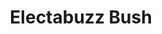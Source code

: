 ---
title: "Electabuzz Bush"
meta_title: "Electabuzz Bush craft"
description: "Craft de Electabuzz Bush"
rank: "b"
draft: false
name: "Electabuzz Bush"
recipe_img: "https://wiki.pokexgames.com/images/1/1a/Electabuzz_Bush.png"
level: 68
craft_time: 129600
result: 1
value_npc: 1
ingredients:
  - name: "Major Seed Bag"
    quantity: 6
    item_img: "https://wiki.pokexgames.com/images/d/d4/Major_Seed_Bag.png"
    value_npc: 1
  - name: "Electric Tail"
    quantity: 15
    item_img: "https://wiki.pokexgames.com/images/1/15/Electric_Tail.png"
    value_npc: 1
  - name: "Condensed Grass"
    quantity: 180
    item_img: "https://wiki.pokexgames.com/images/c/ce/Condensed_Grass.png"
    value_npc: 1
---